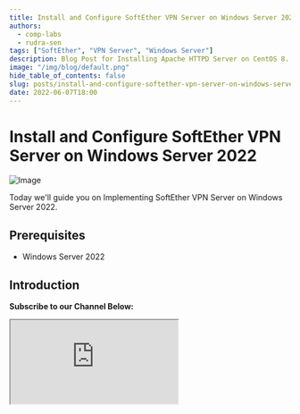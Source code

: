 ```yaml
---
title: Install and Configure SoftEther VPN Server on Windows Server 2022
authors:
  - comp-labs
  - rudra-sen
tags: ["SoftEther", "VPN Server", "Windows Server"]
description: Blog Post for Installing Apache HTTPD Server on CentOS 8.
image: "/img/blog/default.png"
hide_table_of_contents: false
slug: posts/install-and-configure-softether-vpn-server-on-windows-server-2022
date: 2022-06-07T18:00
---
```


# Install and Configure SoftEther VPN Server on Windows Server 2022

![Image](/img/blog/default.png)

Today we'll guide you on Implementing SoftEther VPN Server on Windows Server 2022.

<!-- truncate -->

## Prerequisites

- Windows Server 2022

## Introduction

**Subscribe to our Channel Below:**

<iframe
  src="https://complabs.in/html/subscribe.html"
  title="Subscribe Comp Labs"
  height="150"
></iframe>
